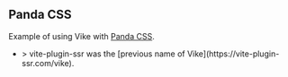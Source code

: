 
<Integration toolTypeName="CSS tool" />

## Panda CSS

Example of using Vike with [Panda CSS](https://panda-css.com).
 - <Example timestamp="2023.08" repo="YannBirba/vps-panda-css" />
   > vite-plugin-ssr was the [previous name of Vike](https://vite-plugin-ssr.com/vike).
